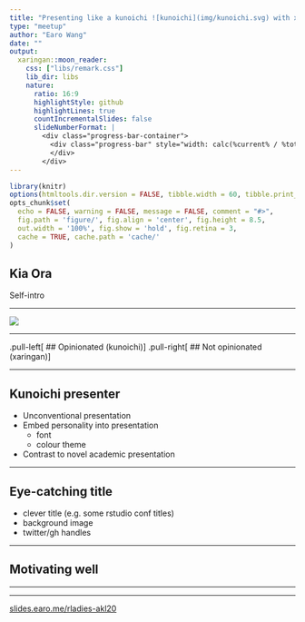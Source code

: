 ```yaml
---
title: "Presenting like a kunoichi ![kunoichi](img/kunoichi.svg) with xaringan `r emo::ji('crossed_swords')`"
type: "meetup"
author: "Earo Wang"
date: ""
output:
  xaringan::moon_reader:
    css: ["libs/remark.css"]
    lib_dir: libs
    nature:
      ratio: 16:9
      highlightStyle: github
      highlightLines: true
      countIncrementalSlides: false
      slideNumberFormat: |
        <div class="progress-bar-container">
          <div class="progress-bar" style="width: calc(%current% / %total% * 100%);">
          </div>
        </div>
---
```


```r
library(knitr)
options(htmltools.dir.version = FALSE, tibble.width = 60, tibble.print_min = 6)
opts_chunk$set(
  echo = FALSE, warning = FALSE, message = FALSE, comment = "#>",
  fig.path = 'figure/', fig.align = 'center', fig.height = 8.5,
  out.width = '100%', fig.show = 'hold', fig.retina = 3,
  cache = TRUE, cache.path = 'cache/'
)
```

## Kia Ora

Self-intro

---

![](https://thesis.earo.me/img/phd-commits.png)

---

.pull-left[
## Opinionated
(kunoichi)
]
.pull-right[
## Not opinionated
(xaringan)
]

---

## Kunoichi presenter

* Unconventional presentation
* Embed personality into presentation
  + font
  + colour theme
* Contrast to novel academic presentation

---

## Eye-catching title

* clever title (e.g. some rstudio conf titles)
* background image
* twitter/gh handles

---

## Motivating well

---



---

[slides.earo.me/rladies-akl20](https://slides.earo.me/rladies-akl20)
